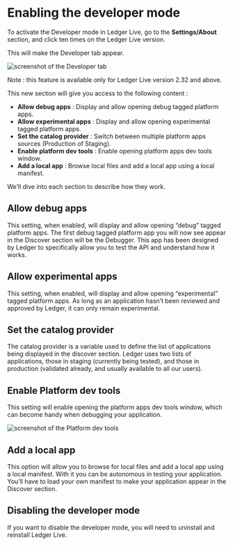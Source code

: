 # Enabling the developer mode

To activate the Developer mode in Ledger Live, go to the **Settings/About** section, and click ten times on the Ledger Live version.

This will make the Developer tab appear.

![screenshot of the Developer tab](/developer_mode_tab.png "Developer tab")

Note : this feature is available only for Ledger Live version 2.32 and above.

This new section will give you access to the following content :

- **Allow debug apps** : Display and allow opening debug tagged platform apps.
- **Allow experimental apps** : Display and allow opening experimental tagged platform apps.
- **Set the catalog provider** : Switch between multiple platform apps sources (Production of Staging).
- **Enable platform dev tools** : Enable opening platform apps dev tools window.
- **Add a local app** : Browse local files and add a local app using a local manifest.

We’ll dive into each section to describe how they work.

## Allow debug apps

This setting, when enabled, will display and allow opening “debug” tagged platform apps.
The first debug tagged platform app you will now see appear in the Discover section will be the Debugger. This app has been designed by Ledger to specifically allow you to test the API and understand how it works.

## Allow experimental apps

This setting, when enabled, will display and allow opening “experimental” tagged platform apps.
As long as an application hasn’t been reviewed and approved by Ledger, it can only remain experimental.

## Set the catalog provider

The catalog provider is a variable used to define the list of applications being displayed in the discover section. Ledger uses two lists of applications, those in staging (currently being tested), and those in production (validated already, and usually available to all our users).

## Enable Platform dev tools

This setting will enable opening the platform apps dev tools window, which can become handy when debugging your application.

![screenshot of the Platform dev tools](/platform_dev_tools.png "Developer tools window")

## Add a local app

This option will allow you to browse for local files and add a local app using a local manifest.
With it you can be autonomous in testing your application.
You’ll have to load your own manifest to make your application appear in the Discover section.


## Disabling the developer mode

If you want to disable the developer mode, you will need to uninstall and reinstall Ledger Live.
